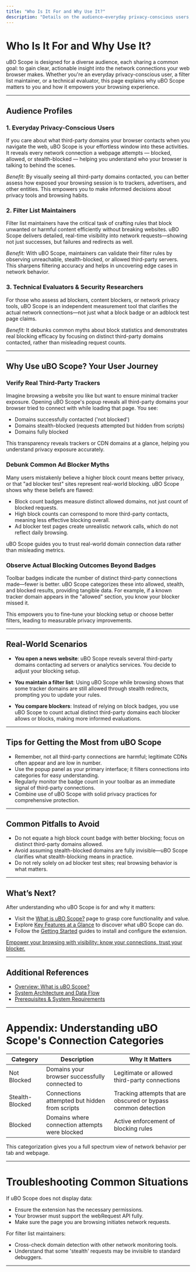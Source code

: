 ```yaml
---
title: "Who Is It For and Why Use It?"
description: "Details on the audience—everyday privacy-conscious users, filter list maintainers, and tech evaluators—plus journeys like verifying third-party trackers, debunking ad blocker myths, and observing real blocking outcomes beyond simplistic badge counts."
---
```


# Who Is It For and Why Use It?

uBO Scope is designed for a diverse audience, each sharing a common goal: to gain clear, actionable insight into the network connections your web browser makes. Whether you're an everyday privacy-conscious user, a filter list maintainer, or a technical evaluator, this page explains why uBO Scope matters to you and how it empowers your browsing experience.

---

## Audience Profiles

### 1. Everyday Privacy-Conscious Users

If you care about what third-party domains your browser contacts when you navigate the web, uBO Scope is your effortless window into these activities. It reveals every network connection a webpage attempts — blocked, allowed, or stealth-blocked — helping you understand who your browser is talking to behind the scenes.

*Benefit:* By visually seeing all third-party domains contacted, you can better assess how exposed your browsing session is to trackers, advertisers, and other entities. This empowers you to make informed decisions about privacy tools and browsing habits.

### 2. Filter List Maintainers

Filter list maintainers have the critical task of crafting rules that block unwanted or harmful content efficiently without breaking websites. uBO Scope delivers detailed, real-time visibility into network requests—showing not just successes, but failures and redirects as well.

*Benefit:* With uBO Scope, maintainers can validate their filter rules by observing unreachable, stealth-blocked, or allowed third-party servers. This sharpens filtering accuracy and helps in uncovering edge cases in network behavior.

### 3. Technical Evaluators & Security Researchers

For those who assess ad blockers, content blockers, or network privacy tools, uBO Scope is an independent measurement tool that clarifies the actual network connections—not just what a block badge or an adblock test page claims.

*Benefit:* It debunks common myths about block statistics and demonstrates real blocking efficacy by focusing on distinct third-party domains contacted, rather than misleading request counts.

---

## Why Use uBO Scope? Your User Journey

### Verify Real Third-Party Trackers

Imagine browsing a website you like but want to ensure minimal tracker exposure. Opening uBO Scope's popup reveals all third-party domains your browser tried to connect with while loading that page. You see: 

- Domains successfully contacted ('not blocked')
- Domains stealth-blocked (requests attempted but hidden from scripts)
- Domains fully blocked

This transparency reveals trackers or CDN domains at a glance, helping you understand privacy exposure accurately.

### Debunk Common Ad Blocker Myths

Many users mistakenly believe a higher block count means better privacy, or that "ad blocker test" sites represent real-world blocking. uBO Scope shows why these beliefs are flawed:

- Block count badges measure distinct allowed domains, not just count of blocked requests.
- High block counts can correspond to more third-party contacts, meaning less effective blocking overall.
- Ad blocker test pages create unrealistic network calls, which do not reflect daily browsing.

uBO Scope guides you to trust real-world domain connection data rather than misleading metrics.

### Observe Actual Blocking Outcomes Beyond Badges

Toolbar badges indicate the number of distinct third-party connections made—fewer is better. uBO Scope categorizes these into allowed, stealth, and blocked results, providing tangible data. For example, if a known tracker domain appears in the "allowed" section, you know your blocker missed it.

This empowers you to fine-tune your blocking setup or choose better filters, leading to measurable privacy improvements.

---

## Real-World Scenarios

- **You open a news website**: uBO Scope reveals several third-party domains contacting ad servers or analytics services. You decide to adjust your blocking setup.

- **You maintain a filter list**: Using uBO Scope while browsing shows that some tracker domains are still allowed through stealth redirects, prompting you to update your rules.

- **You compare blockers**: Instead of relying on block badges, you use uBO Scope to count actual distinct third-party domains each blocker allows or blocks, making more informed evaluations.

---

## Tips for Getting the Most from uBO Scope

- Remember, not all third-party connections are harmful; legitimate CDNs often appear and are low in number.
- Use the popup panel as your primary interface; it filters connections into categories for easy understanding.
- Regularly monitor the badge count in your toolbar as an immediate signal of third-party connections.
- Combine use of uBO Scope with solid privacy practices for comprehensive protection.

---

## Common Pitfalls to Avoid

- Do not equate a high block count badge with better blocking; focus on distinct third-party domains allowed.
- Avoid assuming stealth-blocked domains are fully invisible—uBO Scope clarifies what stealth-blocking means in practice.
- Do not rely solely on ad blocker test sites; real browsing behavior is what matters.

---

## What’s Next?

After understanding who uBO Scope is for and why it matters:

- Visit the [What is uBO Scope?](/overview/introduction-core-value/what-is-ubo-scope) page to grasp core functionality and value.
- Explore [Key Features at a Glance](/overview/introduction-core-value/feature-overview) to discover what uBO Scope can do.
- Follow the [Getting Started](/getting-started/setup-and-installation/prerequisites-system-requirements) guides to install and configure the extension.

<u>Empower your browsing with visibility: know your connections, trust your blocker.</u>

---

## Additional References

- [Overview: What is uBO Scope?](overview/introduction-core-value/what-is-ubo-scope)
- [System Architecture and Data Flow](overview/architecture-core-concepts/system-architecture-diagram)
- [Prerequisites & System Requirements](getting-started/setup-and-installation/prerequisites-system-requirements)

---

# Appendix: Understanding uBO Scope's Connection Categories

| Category          | Description                                         | Why It Matters                              |
|-------------------|-----------------------------------------------------|---------------------------------------------|
| Not Blocked       | Domains your browser successfully connected to      | Legitimate or allowed third-party connections|
| Stealth-Blocked   | Connections attempted but hidden from scripts       | Tracking attempts that are obscured or bypass common detection|
| Blocked           | Domains where connection attempts were blocked      | Active enforcement of blocking rules               |


This categorization gives you a full spectrum view of network behavior per tab and webpage.


---

# Troubleshooting Common Situations

If uBO Scope does not display data:

- Ensure the extension has the necessary permissions.
- Your browser must support the webRequest API fully.
- Make sure the page you are browsing initiates network requests.

For filter list maintainers:

- Cross-check domain detection with other network monitoring tools.
- Understand that some 'stealth' requests may be invisible to standard debuggers.


---


